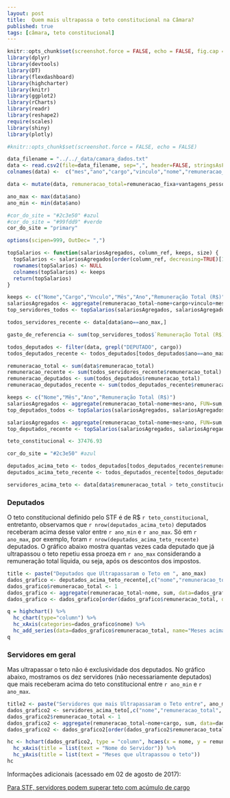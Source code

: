 ```yaml
---
layout: post
title:  Quem mais ultrapassa o teto constitucional na Câmara?
published: true
tags: [câmara, teto constitucional]
---
```


```r
knitr::opts_chunk$set(screenshot.force = FALSE, echo = FALSE, fig.cap = "")
library(dplyr)
library(devtools)
library(DT)
library(flexdashboard)
library(highcharter)
library(knitr)
library(ggplot2)
library(rCharts)
library(readr)
library(reshape2)
require(scales)
library(shiny)
library(plotly)
```


```r
#knitr::opts_chunk$set(screenshot.force = FALSE, echo = FALSE)

data_filename = "../../_data/camara_dados.txt"
data <- read.csv2(file=data_filename, sep=",", header=FALSE, stringsAsFactors=FALSE, na.strings="unknown", dec=".", encoding = "UTF-8")
colnames(data) <-  c("mes","ano","cargo","vinculo","nome","remuneracao_fixa","vantagens_pessoais","remuneracao_eventual","abono_permanencia","descontos","diarias","outros_auxilios","outras_vantagens")

data <- mutate(data, remuneracao_total=remuneracao_fixa+vantagens_pessoais+remuneracao_eventual+abono_permanencia-descontos+diarias+outros_auxilios+outras_vantagens)

ano_max <- max(data$ano)
ano_min <- min(data$ano)

#cor_do_site = "#2c3e50" #azul
#cor_do_site = "#99fdd9" #verde
cor_do_site = "primary"

options(scipen=999, OutDec= ",")

topSalarios <- function(salariosAgregados, column_ref, keeps, size) {
  topSalarios <- salariosAgregados[order(column_ref, decreasing=TRUE)[1:size],]
  rownames(topSalarios) <- NULL
  colnames(topSalarios) <- keeps
  return(topSalarios)
}

keeps <- c("Nome","Cargo","Vnculo","Mês","Ano","Remuneração Total (R$)")
salariosAgregados <- aggregate(remuneracao_total~nome+cargo+vinculo+mes+ano, FUN=sum, data)
top_servidores_todos <- topSalarios(salariosAgregados, salariosAgregados$remuneracao_total, keeps, 10)

todos_servidores_recente <- data[data$ano==ano_max,]

gasto_de_referencia <- sum(top_servidores_todos$`Remuneração Total (R$)`)

todos_deputados <- filter(data, grepl("DEPUTADO", cargo))
todos_deputados_recente <- todos_deputados[todos_deputados$ano==ano_max,]

remuneracao_total <- sum(data$remuneracao_total)
remuneracao_recente <- sum(todos_servidores_recente$remuneracao_total)
remuneracao_deputados <- sum(todos_deputados$remuneracao_total)
remuneracao_deputados_recente <- sum(todos_deputados_recente$remuneracao_total)

keeps <- c("Nome","Mês","Ano","Remuneração Total (R$)")
salariosAgregados <- aggregate(remuneracao_total~nome+mes+ano, FUN=sum, todos_deputados)
top_deputados_todos <- topSalarios(salariosAgregados, salariosAgregados$remuneracao_total, keeps, 10)

salariosAgregados <- aggregate(remuneracao_total~nome+mes+ano, FUN=sum, todos_deputados_recente)
top_deputados_recente <- topSalarios(salariosAgregados, salariosAgregados$remuneracao_total, keeps, 10)

teto_constitucional <- 37476.93

```


```r
cor_do_site = "#2c3e50" #azul

deputados_acima_teto <- todos_deputados[todos_deputados_recente$remuneracao_total > teto_constitucional, ]
deputados_acima_teto_recente <- todos_deputados_recente[todos_deputados_recente$remuneracao_total > teto_constitucional, ]

servidores_acima_teto <- data[data$remuneracao_total > teto_constitucional, ]
```

### Deputados

O teto constitucional definido pelo STF é de R$ `r teto_constitucional`, entretanto, observamos que `r nrow(deputados_acima_teto)` deputados receberam acima desse valor entre `r ano_min` e `r ano_max`. Só em `r ano_max`, por exemplo, foram `r nrow(deputados_acima_teto_recente)` deputados. O gráfico abaixo mostra quantas vezes cada deputado que já ultrapassou o teto repetiu essa proeza em `r ano_max` considerando a remuneração total líquida, ou seja, após os descontos dos impostos.

```r
title <- paste("Deputados que Ultrapassaram o Teto em ", ano_max)
dados_grafico <- deputados_acima_teto_recente[,c("nome","remuneracao_total")]
dados_grafico$remuneracao_total <- 1
dados_grafico <- aggregate(remuneracao_total~nome, sum, data=dados_grafico)
dados_grafico <- dados_grafico[order(dados_grafico$remuneracao_total, decreasing=TRUE),]

q = highchart() %>%
  hc_chart(type="column") %>%
  hc_xAxis(categories=dados_grafico$nome) %>%
  hc_add_series(data=dados_grafico$remuneracao_total, name="Meses acima do teto")
q
```

### Servidores em geral
  
Mas ultrapassar o teto não é exclusividade dos deputados. No gráfico abaixo, mostramos os dez servidores (não necessariamente deputados) que mais receberam acima do teto constitucional entre `r ano_min` e `r ano_max`.

```r
title2 <- paste("Servidores que mais Ultrapassaram o Teto entre", ano_min, "e", ano_max)
dados_grafico2 <- servidores_acima_teto[,c("nome","remuneracao_total", "cargo")]
dados_grafico2$remuneracao_total <- 1
dados_grafico2 <- aggregate(remuneracao_total~nome+cargo, sum, data=dados_grafico2)
dados_grafico2 <- dados_grafico2[order(dados_grafico2$remuneracao_total, decreasing=TRUE)[1:10],]

hc <- hchart(dados_grafico2, type = "column", hcaes(x = nome, y = remuneracao_total, group = cargo)) %>%
  hc_xAxis(title = list(text = "Nome do Servidor")) %>%
  hc_yAxis(title = list(text = "Meses que ultrapassou o teto"))
hc
```


Informações adicionais (acessado em 02 de agosto de 2017):
  
[Para STF, servidores podem superar teto com acúmulo de cargo](http://www1.folha.uol.com.br/poder/2017/04/1879189-para-stf-servidores-podem-superar-teto-com-acumulo-de-cargo.shtml)
  
